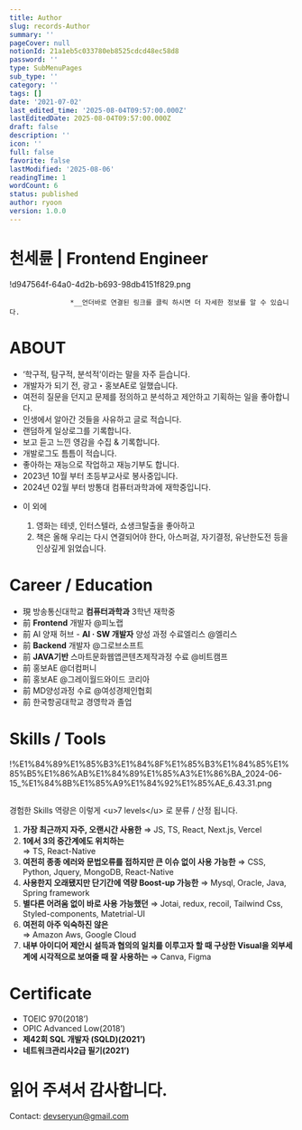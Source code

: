 ```yaml
---
title: Author
slug: records-Author
summary: ''
pageCover: null
notionId: 21a1eb5c033780eb8525cdcd48ec58d8
password: ''
type: SubMenuPages
sub_type: ''
category: ''
tags: []
date: '2021-07-02'
last_edited_time: '2025-08-04T09:57:00.000Z'
lastEditedDate: 2025-08-04T09:57:00.000Z
draft: false
description: ''
icon: ''
full: false
favorite: false
lastModified: '2025-08-06'
readingTime: 1
wordCount: 6
status: published
author: ryoon
version: 1.0.0
---
```


# 천세륜 | Frontend Engineer


!d947564f-64a0-4d2b-b693-98db4151f829.png


                   *__언더바로 연결된 링크를 클릭 하시면 더 자세한 정보를 알 수 있습니다.


# ABOUT

- ‘학구적, 탐구적, 분석적’이라는 말을 자주 듣습니다.
- 개발자가 되기 전, 광고・홍보AE로 일했습니다.
- 여전히 질문을 던지고 문제를 정의하고 분석하고 제안하고 기획하는 일을 좋아합니다.
- 인생에서 알아간 것들을  사유하고 글로 적습니다.
- 랜덤하게 일상로그를 기록합니다.
- 보고 듣고 느낀 영감을 수집 & 기록합니다.
- 개발로그도 틈틈이 적습니다.
- 좋아하는 재능으로 작업하고 재능기부도 합니다.
- 2023년 10월 부터 초등부교사로 봉사중입니다.
- 2024년 02월 부터 방통대 컴퓨터과학과에 재학중입니다.





+ 이 외에

    1. 영화는 테넷, 인터스텔라, 쇼생크탈출을 좋아하고
    2. 책은 올해 우리는 다시 연결되어야 한다, 아스퍼걸, 자기결정,  유난한도전 등을 인상깊게 읽었습니다.





# **Career / Education**

- 現 방송통신대학교 **컴퓨터과학과** 3학년 재학중
- 前 **Frontend** 개발자 @피노랩
- 前 AI 양재 허브  - **AI · SW 개발자** 양성 과정 수료엘리스 @엘리스
- 前 **Backend** 개발자 @그로브소프트
- 前 **JAVA기반** 스마트문화웹앱콘텐츠제작과정 수료 @비트캠프
- 前 홍보AE @더컴퍼니
- 前 홍보AE @그레이월드와이드 코리아
- 前 MD양성과정 수료 @여성경제인협회
- 前 한국항공대학교 경영학과 졸업

# Skills / Tools



!%E1%84%89%E1%85%B3%E1%84%8F%E1%85%B3%E1%84%85%E1%85%B5%E1%86%AB%E1%84%89%E1%85%A3%E1%86%BA_2024-06-15_%E1%84%8B%E1%85%A9%E1%84%92%E1%85%AE_6.43.31.png


## 
경험한 
Skills 역량은
이렇게 &lt;u&gt;7 levels&lt;/u&gt;
로 분류 / 산정 됩니다.

1. **가장 최근까지 자주, 오랜시간 사용한** 
⇒ JS,  TS, React, Next.js, Vercel
2. **1에서 3의 중간계에도 위치하는**  
⇒ TS, React-Native
3. **여전히 종종 에러와 문법오류를 접하지만 큰 이슈 없이 사용 가능한**
⇒ CSS, Python, Jquery, MongoDB, React-Native
4. **사용한지 오래됐지만 단기간에 역량 Boost-up 가능한**
⇒ Mysql, Oracle, Java, Spring framework
5. **별다른 어려움 없이 바로 사용 가능했던**
⇒ Jotai, redux, recoil, Tailwind Css, Styled-components, Matetrial-UI
6. **여전히 아주 익숙하진 않은**  
⇒ Amazon Aws, Google Cloud
7. **내부 아이디어 제안시
설득과 협의의 일치를 이루고자 할 때
구상한 Visual을 외부세계에 시각적으로 보여줄 때 잘 사용하는** 
 ⇒ Canva, Figma

# Certificate

- TOEIC 970(2018’)
- OPIC Advanced Low(2018’)
- **제42회 SQL 개발자 (SQLD)(2021’)**
- **네트워크관리사2급 필기(2021’)**

# 읽어 주셔서 감사합니다. 


Contact: devseryun@gmail.com


